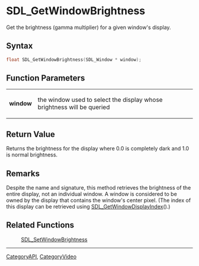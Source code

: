 = SDL_GetWindowBrightness =

Get the brightness (gamma multiplier) for a given window's display.

== Syntax ==

<syntaxhighlight lang='c'>
float SDL_GetWindowBrightness(SDL_Window * window);
</syntaxhighlight>

== Function Parameters ==

{|
|'''window'''
|the window used to select the display whose brightness will be queried
|}

== Return Value ==

Returns the brightness for the display where 0.0 is completely dark and 1.0
is normal brightness.



== Remarks ==

Despite the name and signature, this method retrieves the brightness of
the entire display, not an individual window. A window is considered to be
owned by the display that contains the window's center pixel. (The index of
this display can be retrieved using [[SDL_GetWindowDisplayIndex]]().)

== Related Functions ==

:[[SDL_SetWindowBrightness]]

----
[[CategoryAPI]], [[CategoryVideo]]


